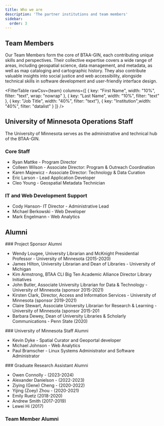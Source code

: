 ```yaml
---
title: Who we are
description: 'The partner institutions and team members'
sidebar:
  order: 3
---
```



## Team Members



Our Team Members form the core of BTAA-GIN, each contributing unique skills and perspectives. Their collective expertise covers a wide range of areas, including geospatial science, data management, and metadata, as well as map cataloging and cartographic history. They also contribute valuable insights into social justice and web accessibility, alongside technical skills in software development and user-friendly interface design.

<FilterTable
  rawCsv={team}
  columns={[
    { key: "First Name", width: "10%", filter: "text",  wrap: "nowrap" },
    { key: "Last Name",  width: "10%", filter: "text" },
    { key: "Job Title",  width: "40%", filter: "text"},
    { key: "Institution",width: "40%", filter: "datalist" }
  ]}
/>

## University of Minnesota Operations Staff

The University of Minnesota serves as the administrative and technical hub of the BTAA-GIN.

<CardGrid>

<Card>

### Core Staff

* Ryan Mattke - Program Director
* Colleen Wilson - Associate Director: Program & Outreach Coordination
* Karen Majewicz - Associate Director: Technology & Data Curation
* Eric Larson - Lead Application Developer
* Cleo Young - Geospatial Metadata Technician
</Card>
<Card>

### IT and Web Development Support

* Cody Hanson- IT Director - Administrative Lead
* Michael Berkowski - Web Developer
* Mark Engelmann - Web Analytics
</Card>

</CardGrid>

## Alumni
<Card>
### Project Sponsor Alumni

* Wendy Lougee, University Librarian and McKnight Presidential Professor - University of Minnesota  (2015-2020)
* James Hilton, University Librarian and Dean of Libraries - University of Michigan
* Kim Armstrong, BTAA CLI Big Ten Academic Alliance Director Library Initiatives
* John Butler, Associate University Librarian for Data & Technology - University of Minnesota (sponsor 2015-2021)
* Kirsten Clark, Director, Access and Information Services - University of Minnesota (sponsor 2019-2021)
* Claire Stewart, Associate University Librarian for Research & Learning - University of Minnesota (sponsor 2015-201
* Barbara Dewey, Dean of University Libraries & Scholarly Communications - Penn State (2020)
</Card>

<CardGrid>
<Card>
### University of Minnesota Staff Alumni

* Kevin Dyke - Spatial Curator and Geoportal developer
* Michael Johnson - Web Analytics
* Paul Bramscher - Linux Systems Administrator and Software Administrator
</Card>
<Card>
### Graduate Research Assistant Alumni

* Owen Connolly - (2023-2024)
* Alexander Danielson - (2022-2023)
* Ziying (Gene) Cheng - (2020-2022)
* Yijing (Zoey) Zhou - (2020-2021)
* Emily Ruetz (2018-2020)
* Andrew Smith (2017-2019)
* Lewei Hi (2017)

</Card>
</CardGrid>


### Team Member Alumni

<CsvTable src="src/tables/team-alumni.csv" />
